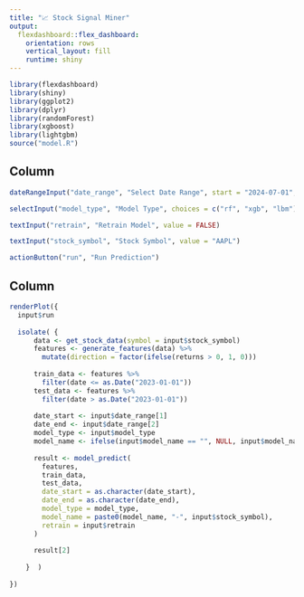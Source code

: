 ```yaml
---
title: "📈 Stock Signal Miner"
output: 
  flexdashboard::flex_dashboard:
    orientation: rows
    vertical_layout: fill
    runtime: shiny
---
```


```r
library(flexdashboard)
library(shiny)
library(ggplot2)
library(dplyr)
library(randomForest)
library(xgboost)
library(lightgbm)
source("model.R")  
```

Column {.sidebar}
---------------------------------------------------------------------

``` r

dateRangeInput("date_range", "Select Date Range", start = "2024-07-01", end = "2025-01-01")

selectInput("model_type", "Model Type", choices = c("rf", "xgb", "lbm"))

textInput("retrain", "Retrain Model", value = FALSE)

textInput("stock_symbol", "Stock Symbol", value = "AAPL")

actionButton("run", "Run Prediction")

```

Column 
---------------------------------------------------------------------
```r

renderPlot({
  input$run   
  
  isolate( {
      data <- get_stock_data(symbol = input$stock_symbol)
      features <- generate_features(data) %>% 
        mutate(direction = factor(ifelse(returns > 0, 1, 0)))
      
      train_data <- features %>% 
        filter(date <= as.Date("2023-01-01"))
      test_data <- features %>% 
        filter(date > as.Date("2023-01-01"))
      
      date_start <- input$date_range[1]
      date_end <- input$date_range[2]
      model_type <- input$model_type
      model_name <- ifelse(input$model_name == "", NULL, input$model_name)
      
      result <- model_predict(
        features,
        train_data,
        test_data,
        date_start = as.character(date_start),
        date_end = as.character(date_end),
        model_type = model_type,
        model_name = paste0(model_name, "-", input$stock_symbol),
        retrain = input$retrain
      )
      
      result[2]
      
    }  )
    
})
```




